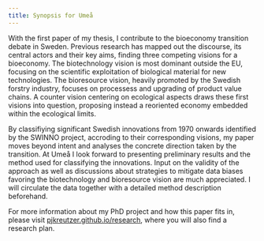 ```yaml
---
title: Synopsis for Umeå
---
```

With the first paper of my thesis, I contribute to the bioeconomy transition debate in Sweden.
Previous research has mapped out the discourse, its central actors and their key aims, finding three competing visions for a bioeconomy.
The biotechnology vision is most dominant outside the EU, focusing on the scientific exploitation of biological material for new technologies.
The bioresource vision, heavily promoted by the Swedish forstry industry, focuses on processess and upgrading of product value chains.
A counter vision centering on ecological aspects draws these first visions into question, proposing instead a reoriented economy embedded within the ecological limits.

By classifiying significant Swedish innovations from 1970 onwards identified by the SWINNO project, accroding to their corresponding visions, my paper moves beyond intent and analyses the concrete direction taken by the transition.
At Umeå I look forward to presenting preliminary results and the method used for classifying the innovations.
Input on the validity of the approach as well as discussions about strategies to mitigate data biases favoring the biotechnology and bioresource vision are much appreciated.
I will circulate the data together with a detailed method description beforehand.

For more information about my PhD project and how this paper fits in, please visit [pjkreutzer.github.io/research](pjkreutzer.github.io/research), where you will also find a research plan.
